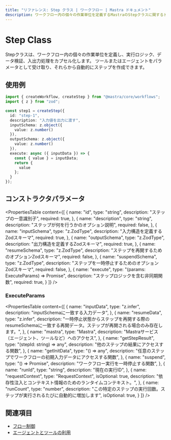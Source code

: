 ```yaml
---
title: "リファレンス: Step クラス | ワークフロー | Mastra ドキュメント"
description: ワークフロー内の個々の作業単位を定義するMastraのStepクラスに関するドキュメント。
---
```




# Step Class

Stepクラスは、ワークフロー内の個々の作業単位を定義し、実行ロジック、データ検証、入出力処理をカプセル化します。
ツールまたはエージェントをパラメータとして受け取り、それらから自動的にステップを作成できます。



## 使用例

```typescript filename="src/mastra/workflows/test-workflow.ts" showLineNumbers copy
import { createWorkflow, createStep } from "@mastra/core/workflows";
import { z } from "zod";

const step1 = createStep({
  id: "step-1",
  description: "入力値を出力に渡す",
  inputSchema: z.object({
    value: z.number()
  }),
  outputSchema: z.object({
    value: z.number()
  }),
  execute: async ({ inputData }) => {
    const { value } = inputData;
    return {
      value
    };
  }
});
```



## コンストラクタパラメータ

<PropertiesTable
  content={[
    {
      name: "id",
      type: "string",
      description: "ステップの一意識別子",
      required: true,
    },
    {
      name: "description",
      type: "string",
      description: "ステップが何を行うかのオプション説明",
      required: false,
    },
    {
      name: "inputSchema",
      type: "z.ZodType<any>",
      description: "入力構造を定義するZodスキーマ",
      required: true,
    },
    {
      name: "outputSchema",
      type: "z.ZodType<any>",
      description: "出力構造を定義するZodスキーマ",
      required: true,
    },
    {
      name: "resumeSchema",
      type: "z.ZodType<any>",
      description: "ステップを再開するためのオプションZodスキーマ",
      required: false,
    },
    {
      name: "suspendSchema",
      type: "z.ZodType<any>",
      description: "ステップを一時停止するためのオプションZodスキーマ",
      required: false,
    },
    {
      name: "execute",
      type: "(params: ExecuteParams) => Promise<any>",
      description: "ステップロジックを含む非同期関数",
      required: true,
    }
  ]}
/>

### ExecuteParams

<PropertiesTable
  content={[
    {
      name: "inputData",
      type: "z.infer<TStepInput>",
      description: "inputSchemaに一致する入力データ",
    },
    {
      name: "resumeData",
      type: "z.infer<TResumeSchema>",
      description:
        "一時停止状態からステップを再開する際のresumeSchemaに一致する再開データ。ステップが再開される場合のみ存在します。",
    },
    {
      name: "mastra",
      type: "Mastra",
      description: "Mastraサービス（エージェント、ツールなど）へのアクセス",
    },
    {
      name: "getStepResult",
      type: "(stepId: string) => any",
      description: "他のステップの結果にアクセスする関数",
    },
    {
      name: "getInitData",
      type: "() => any",
      description:
        "任意のステップでワークフローの初期入力データにアクセスする関数",
    },
    {
      name: "suspend",
      type: "() => Promise<void>",
      description: "ワークフロー実行を一時停止する関数",
    },
    {
      name: "runId",
      type: "string",
      description: "現在の実行ID",
    },
    {
      name: "requestContext",
      type: "RequestContext",
      isOptional: true,
      description:
        "依存性注入とコンテキスト情報のためのランタイムコンテキスト。",
    },
    {
      name: "runCount",
      type: "number",
      description: "この特定のステップの実行回数。ステップが実行されるたびに自動的に増加します",
      isOptional: true,
    }
  ]}
/>



## 関連項目

- [フロー制御](../../docs/workflows/control-flow.mdx)
- [エージェントとツールの利用](../../docs/workflows/using-with-agents-and-tools.mdx)
